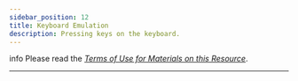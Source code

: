 ```yaml
---
sidebar_position: 12
title: Keyboard Emulation
description: Pressing keys on the keyboard.
---
```

info Please read the [*Terms of Use for Materials on this Resource*](../../Disclaimer).
_______________________________________________


<Redirect to="/docs/Android/ProLite/Keyboard" />
